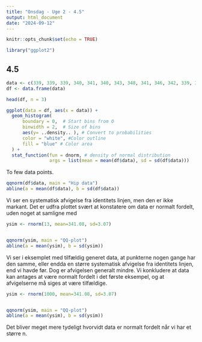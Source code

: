 ```yaml
---
title: "Onsdag - Uge 2 - 4.5"
output: html_document
date: "2024-09-12"
---
```


```r
knitr::opts_chunk$set(echo = TRUE)
```

```r
library("ggplot2")
```

## 4.5


```r
data <- c(339, 339, 339, 340, 341, 340, 343, 348, 341, 346, 342, 339, 337)
df <- data.frame(data)

head(df, n = 3)
```

```r
ggplot(data = df, aes(x = data)) + 
  geom_histogram(
      boundary = 0,  # Start bins from 0 
      binwidth = 2,  # Size of bins
      aes(y= ..density.. ), # Convert to probabilities
      color = "white", #Color outline
      fill = "blue" # Color area
  ) + 
  stat_function(fun = dnorm, # density of normal distribution 
                args = list(mean = mean(df$data), sd = sd(df$data)))
```
To few data points.

```r
qqnorm(df$data, main = "Hip data")
abline(a = mean(df$data), b = sd(df$data))
```

Vi ser en systematisk afvigelse fra identitets linjen, men den er ikke markant.
Det er udfra plottet svært at konstatere om data er normalt fordelt, uden noget at samligne med

```r
ysim <- rnorm(13, mean=341.08, sd=3.07)


qqnorm(ysim, main = "QQ-plot")
abline(a = mean(ysim), b = sd(ysim))

```

Vi ser i eksemplet med tilfældig generet data, at punkterne nogen gange har den samme, eller endda en større systematisk afvigelse fra identitets linjen, end vi havde før. Dog er afvigelsen generalt mindre. Vi konkludere at data kan antages at være normalt fordelt i det første eksempel, og at afvigelserne må siges at være tilfældige.

```r
ysim <- rnorm(1000, mean=341.08, sd=3.07)


qqnorm(ysim, main = "QQ-plot")
abline(a = mean(ysim), b = sd(ysim))
```
Det bliver meget mere tydeligt hvorvidt data er normalt fordelt når vi har et større n.




